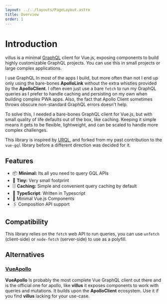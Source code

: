 ```yaml
---
layout: ../../layouts/PageLayout.astro
title: Overview
order: 1
---
```


# Introduction

villus is a minimal [GraphQL](https://graphql.org/) client for Vue.js, exposing components to build highly customizable GraphQL projects. You can use this in small projects or large complex applications.

I use GraphQL In most of the apps I build, but more often than not I end up only using the bare-bones **ApolloLink** without the extra whistles provided by the **ApolloClient**. I often even just use a bare `fetch` to run my GraphQL queries as I prefer to handle caching and persisting on my own when building complex PWA apps. Also, the fact that Apollo Client sometimes throws obscure non-standard GraphQL errors doesn't help.

To solve this, I needed a bare-bones GraphQL client for Vue.js, but with small quality of life defaults out of the box, like caching. Keeping it simple means it gets to be flexible, lightweight, and can be scaled to handle more complex challenges.

This library is inspired by [URQL](https://github.com/FormidableLabs/urql), and forked from my past contribution to the `vue-gql` library before a different direction was decided for it.

## Features

- 📦 **Minimal:** Its all you need to query GQL APIs
- 🦐 **Tiny:** Very small footprint
- 🗄 **Caching:** Simple and convenient query caching by default
- 💪 **TypeScript**: Written in Typescript
- 💚 Minimal Vue.js Components
- 🖇 Composition API support

## Compatibility

This library relies on the `fetch` web API to run queries, you can use `unfetch` (client-side) or `node-fetch` (server-side) to use as a polyfill.

## Alternatives

### [VueApollo](https://github.com/vue/vue-apollo)

**VueApollo** Is probably the most complete Vue GraphQL client out there and is the official one for apollo, like **villus** it exposes components to work with queries and mutations. It builds upon the **ApolloClient** ecosystem. Use it if you find **villus** lacking for your use-case.
